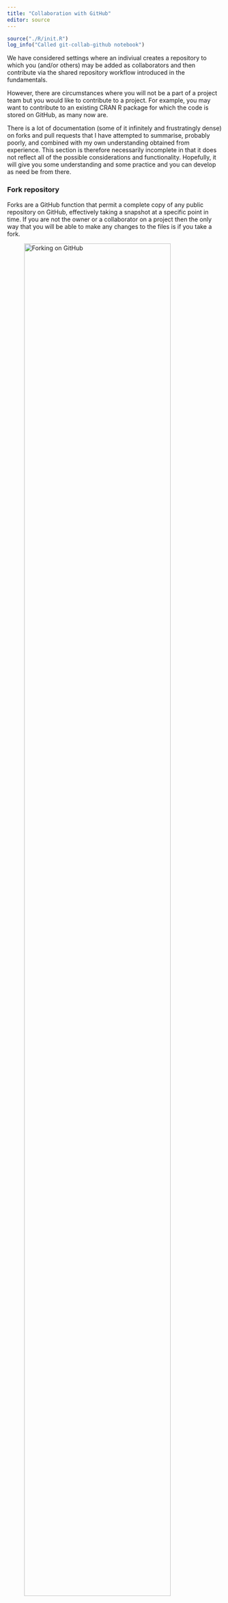 ```yaml
---
title: "Collaboration with GitHub"
editor: source
---
```



```r
source("./R/init.R")
log_info("Called git-collab-github notebook")
```

We have considered settings where an indiviual creates a repository to which you (and/or others) may be added as collaborators and then contribute via the shared repository workflow introduced in the fundamentals.

However, there are circumstances where you will not be a part of a project team but you would like to contribute to a project.
For example, you may want to contribute to an existing CRAN R package for which the code is stored on GitHub, as many now are.

There is a lot of documentation (some of it infinitely and frustratingly dense) on forks and pull requests that I have attempted to summarise, probably poorly, and combined with my own understanding obtained from experience.
This section is therefore necessarily incomplete in that it does not reflect all of the possible considerations and functionality.
Hopefully, it will give you some understanding and some practice and you can develop as need be from there.

### Fork repository

Forks are a GitHub function that permit a complete copy of any public repository on GitHub, effectively taking a snapshot at a specific point in time.
If you are not the owner or a collaborator on a project then the only way that you will be able to make any changes to the files is if you take a fork.

![Forking on GitHub](../fig/github-18.png){width=90%}

Clicking the fork button gives you a configuration screen where you can give your own name for the copy when it shows up in your account.

![Forking configuration on GitHub](../fig/github-19.png){width=90%}

A fork is (more or less) a clone that happens within the bounds of the GitHub hosting service.
After you take a fork, you would then clone as usual from that fork (that now sits in your account) as a remote to create a local repo.

You may choose to fork a repository for several reasons, here are four.

1. As a way to contribute to a project (e.g. an R package) 
2. To use someone's code as a starting point (e.g. simulation code) 
3. To experiment with some code
4. To use one of your own projects as the basis for a new project^[Yes, you can fork your own repos, although a template repository might be more suitable depending on your goals.]

Based on the process above, the fork will no longer be directly attached to the original repository but you can take an additional step (see later) so that you have the original repository as a remote in order to keep your version up to date.

:::callout-warning
1. If you fork from a private repository, when/if that repository is deleted, all forks are deleted.
2. If you fork from a public repository and the upstream repository is deleted, one of the public forks is selected to be the new upstream repository.
:::

Let's use the [digest CRAN](https://cran.r-project.org/web/packages/digest/index.html) package as a quick example.
Go to the [GitHub source](https://github.com/eddelbuettel/digest), click fork, accept the defaults and click *create* and then clone the repository to your local machine as shown below.

```bash
git clone https://github.com/maj-biostat/digest.git
## Cloning into 'digest'...
## remote: Enumerating objects: 3174, done.
## remote: Counting objects: 100% (843/843), done.
## remote: Compressing objects: 100% (274/274), done.
## remote: Total 3174 (delta 471), reused 826 (delta 463), pack-reused 2331
## Receiving objects: 100% (3174/3174), 2.15 MiB | 3.25 MiB/s, done.
## Resolving deltas: 100% (2034/2034), done.
```

There is some common terminology that relates to the fork process, so I will introduce next.

When you clone the forked repository to your local machine, the forked repository (the one now sitting in your account) is considered as the **remote origin**, and the repository you forked from (the original one belonging to Dirk) is **upstream**.
The picture looks like this, try to keep it in mind.

![Upstream, origin, local](../fig/github-20.png){width=90%}

Once you have the local repo, you can edit the code and push your changes to your account.

:::callout-warning
If you have it in mind that you would like to push back to the upstream source at some point in the future, it is advisable (actually strongly advisable) to leave your forks `main` branch the hell alone and work purely off development branches.
*That is,* **do not** *push to your main branch and keep all of your features within their own dedicated feature branches.*
This is because if you keep things in branches, it is much easier to see what is yours and what is theirs.
That isn't a complete reason, but this is one of those rules that if will make your life easier if you just follow it without too much question.
::::

As mentioned, you would not be able to push directly to [Dirk's](https://dirk.eddelbuettel.com/) source as you are not a collaborator on that project.
Initially, you won't even be able to keep up to date with Dirk's work because there is no direct link between his repo and your local.
To make this link, you need to add Dirk's repo as the upstream remote:

```bash
git remote add upstream https://github.com/eddelbuettel/digest.git
git remote -v
## origin	https://github.com/maj-biostat/digest.git (fetch)
## origin	https://github.com/maj-biostat/digest.git (push)
## upstream	https://github.com/eddelbuettel/digest.git (fetch)
## upstream	https://github.com/eddelbuettel/digest.git (push)
```

This will make the dotted line in the figure above into a solid line.
The final thing you want to do is to track the upstream main branch instead of the origin main branch.
This makes sure that you are keeping your repo up to date with any changes that Dirk's is making on his upstream source.

```bash
git branch -u upstream/main
```

After that, you should be good to go.

As time goes on, you can now fetch the latest changes that Dirk has made and merge them in with any local modifications you have made.

```bash
git fetch upstream
## remote: Enumerating objects: 30, done.
## remote: Counting objects: 100% (27/27), done.
## remote: Compressing objects: 100% (8/8), done.
## remote: Total 18 (delta 12), reused 15 (delta 9), pack-reused 0
## Unpacking objects: 100% (18/18), 4.95 KiB | 337.00 KiB/s, done.
## From https://github.com/eddelbuettel/digest
##  * [new branch]      feature/crc32c     -> upstream/feature/crc32c
##  * [new branch]      feature/redo_pr195 -> upstream/feature/redo_pr195
##  * [new branch]      master             -> upstream/master
```

:::callout-note
I believe the above process (or at least some of it) is also possible through the GitHub interface but I have not used that approach.
:::

If you are keen for Dirk to consider your changes for inclusion in a release of the `digest` package, then you will need to prepare a pull request.

### Pull requests

A pull request basically tells others that you have pushed a set of changes to a branch in a repository on GitHub.
*Pull requests* are not managed by git, these are something that GitHub implemented as a value-add.
However, git does integrate pull requests as part of its distributed design, it simply does not care what mechanism is used to implement the pull request.
As far as git is concerned, a pull request could simply be an email from you to some third party that informs them about your change and gives them the option to pull the change into their repository.
On top of a line of communication, GitHub adds on things like a formal framework for providing review comments on the proposed changes.

Pull requests are (or can be) applicable under both the *fork and pull* workflow processes and the *shared repository* workflow.
In the shared repository workflow, pull requests could be useful as a means to initiate code review prior to development branches being merged into the main branch.
Here, we will only cover pull requests for the *fork and pull* workflow, but the process for a share repository is very similar.

In brief, the steps are:

1. Fork and clone the repository on which you want to contribute
2. Create a new branch for your development
3. Develop
4. Push your branch to your fork
5. Create a pull request, providing the requisite description of the change
6. Submit the pull request
7. Address any reviewer comments 
8. Push request is approved and merged

### Pull request demo

Again, doing will make this more concrete. 
In order that we have do all the steps, I created the [aliasr](https://github.com/t-student/aliasr) repository under the GitHub user [t-student](https://github.com/t-student).

![aliasr repo](../fig/pull-request-01.png){width=90%}

Just listen to this first and then you can have a go.

#### Fork and clone repo

From my [maj-biostat](https://github.com/maj-biostat) work account, I navigate to the [aliasr](https://github.com/t-student/aliasr) repo and click the fork button.
Note that I changed to dark theme so that you can distinguish the two different accounts.

![Fork aliasr repo](../fig/pull-request-02.png){width=90%}

![Fork aliasr repo settings](../fig/pull-request-03.png){width=90%}

![Forking...](../fig/pull-request-04.png){width=90%}

![Forked repo in maj-biostat dir](../fig/pull-request-05.png){width=90%}

Now that I have forked the R package repo, I can clone it to my local machine in the usual manner.

```bash
git clone https://github.com/maj-biostat/aliasr.git
## Cloning into 'aliasr'...
## remote: Enumerating objects: 11, done.
## remote: Counting objects: 100% (11/11), done.
## remote: Compressing objects: 100% (6/6), done.
## remote: Total 11 (delta 0), reused 11 (delta 0), pack-reused 0
## Receiving objects: 100% (11/11), done.
```

Before I do anything else, from the terminal I change directory to `aliasr` and then add the `t-student` repo as the upstream.

```bash
git remote -v
## origin	https://github.com/maj-biostat/aliasr.git (fetch)
## origin	https://github.com/maj-biostat/aliasr.git (push)
git status
## On branch main
## Your branch is up to date with 'origin/main'.
## 
## nothing to commit, working tree clean
git remote add upstream https://github.com/t-student/aliasr.git
git remote -v
## origin	https://github.com/maj-biostat/aliasr.git (fetch)
## origin	https://github.com/maj-biostat/aliasr.git (push)
## upstream	https://github.com/t-student/aliasr.git (fetch)
## upstream	https://github.com/t-student/aliasr.git (push)
```

And then I first bring any commits down from the upstream and then tell git to track the upstream main branch instead of my remote origin.

:::callout-note
If you miss the `git fetch upstream` you will not have access to the main branch and the `git branch -u upstream/main` command will fail as a result.
:::

```bash
git fetch upstream
## From https://github.com/t-student/aliasr
##  * [new branch]      main       -> upstream/main
 
git branch -u upstream/main
## branch 'main' set up to track 'upstream/main'.
```


#### Feature branch and feature development

Remembering best practice, I create a new branch in my local repo for my feature development and switch to that branch.

```bash
git branch feat-csum
git checkout feat-csum
```

Ok, so if I look at the commit logs in my local repo I have the following:

```bash
git log --all
## commit 8e9007a5ca648770671a1f0b12c352b6690131cd (HEAD -> feat-csum, upstream/main, origin/main, origin/HEAD, main)
## Author: Mark Jones <maj684@gmail.com>
## Date:   Wed Nov 15 07:24:02 2023 +0800
## 
##     Initiall commit
```

Opening the project in rstudio (or VIM if you are so inclined), I add a new function to the end of the `abbrv.R` script

```r
csum <- function(x, na.rm = T){
  x_new <- x[!is.na(x)]
  c_x_new <- cumsum(x_new)
  c_x <- x
  c_x[!is.na(c_x)] <- c_x_new
  c_x
}
```

And can test it with the usual procedures for building and installing an R Package, namely:

```bash
cd ..
R CMD build aliasr
R CMD INSTALL aliasr_0.1.0.tar.gz
```

and then load that library in an R session and test the new csum function

```r
## R version 4.3.0 (2023-04-21) -- "Already Tomorrow"
## Copyright (C) 2023 The R Foundation for Statistical Computing
## Platform: aarch64-apple-darwin20 (64-bit)
## 
## R is free software and comes with ABSOLUTELY NO WARRANTY.
## You are welcome to redistribute it under certain conditions.
## Type 'license()' or 'licence()' for distribution details.
## 
##   Natural language support but running in an English locale
## 
## R is a collaborative project with many contributors.
## Type 'contributors()' for more information and
## 'citation()' on how to cite R or R packages in publications.
## 
## Type 'demo()' for some demos, 'help()' for on-line help, or
## 'help.start()' for an HTML browser interface to help.
## Type 'q()' to quit R.

library(aliasr)
csum(c(1, NA, 3, 5))
[1]  1 NA  4  9
```

Based on this rather superficial testing, I stage and commit.

```bash
git add R/abbrv.R
git commit -m "Implementation of cumsum alias"
## [feat-csum 5e5be52] Implementation of cumsum alias
##  1 file changed, 7 insertions(+)
```

And now I push the feature branch to my fork (here I am specifying both the remote and the branch).

```bash
git push origin feat-csum
## Enumerating objects: 7, done.
## Counting objects: 100% (7/7), done.
## Delta compression using up to 8 threads
## Compressing objects: 100% (3/3), done.
## Writing objects: 100% (4/4), 442 bytes | 442.00 KiB/s, done.
## Total 4 (delta 2), reused 0 (delta 0), pack-reused 0
## remote: Resolving deltas: 100% (2/2), completed with 2 local objects.
## remote:
## remote: Create a pull request for 'feat-csum' on GitHub by visiting:
## remote:      https://github.com/maj-biostat/aliasr/pull/new/feat-csum
## remote:
## To https://github.com/maj-biostat/aliasr.git
##  * [new branch]      feat-csum -> feat-csum
```

#### Sync with upstream (and merge conflicts)

I am all ready and excited to create a pull request, but reviewing my fork on GitHub, I see that there has been a covert change to the upstream repository while I have been developing the `csum` feature.
Specifically, I appear to be 2 commits behind the upstream repo.

![Pushed new feature to fork](../fig/pull-request-06.png){width=90%}

To address this, I need to merge the changes.

```bash
git fetch upstream
## remote: Enumerating objects: 10, done.
## remote: Counting objects: 100% (10/10), done.
## remote: Compressing objects: 100% (2/2), done.
## remote: Total 7 (delta 3), reused 7 (delta 3), pack-reused 0
## Unpacking objects: 100% (7/7), 647 bytes | 92.00 KiB/s, done.
## From https://github.com/t-student/aliasr
##    8e9007a..14b1c35  main       -> upstream/main
```

Urgh. 
It was all going so well.
Merge conflicts are common and, if you use git, you are going to see this message sooner or later.

```bash
git merge upstream/main
## Auto-merging R/abbrv.R
## CONFLICT (content): Merge conflict in R/abbrv.R
## Automatic merge failed; fix conflicts and then commit the result.
```

Running status, we can see that git merged the new README.md into our repository with no problem but it had difficulties with the `abbrv.R` script.

```bash
git status
## On branch feat-csum
## You have unmerged paths.
##   (fix conflicts and run "git commit")
##   (use "git merge --abort" to abort the merge)
## 
## Changes to be committed:
## 	new file:   README.md
## 
## Unmerged paths:
##   (use "git add <file>..." to mark resolution)
## 	both modified:   R/abbrv.R
```

Opening the `R/abbrv.R` script, you will be able to see conflict markers (`<<<<<<<`, `=======`, `>>>>>>>`) have been incorporated by git where the merge failed.
You see the changes from the HEAD (or base branch) after the line `<<<<<<< HEAD`.
In this case, this is what you just introduced.
You can also see `=======` dividing the changes from the other branch, i.e. those that are in the upstream version.

```r
# TOP PART OF SCRIPT OMITTED FOR BREVITY

csum <- function(x, na.rm = T){
  x_new <- x[!is.na(x)]
  c_x_new <- cumsum(x_new)
<<<<<<< HEAD
  c_x <- x
  c_x[!is.na(c_x)] <- c_x_new
  c_x
=======
  c_x_new
>>>>>>> upstream/main
}
```

At this point you need to decide what you want to keep and so edit the script to the following.

```r
# TOP PART OF SCRIPT OMITTED FOR BREVITY

csum <- function(x, na.rm = T){
  x_new <- x[!is.na(x)]
  c_x_new <- cumsum(x_new)
  c_x <- x
  c_x[!is.na(c_x)] <- c_x_new
  c_x
}
```

Stage and commit.

```bash
git add R/abbrv.R
git commit -m "Resolved merge conflict by retaining majbiostat implementation."
```

As always, the log shows the history of the repository.
We can see the two commits that were made in the upstream repo while I was working on the `feat-csum` branch.

```bash
git log --all
## commit 9c949d06702c6513409e7a2119466437ad060a87 (HEAD -> feat-csum)
## Merge: c615c0c 14b1c35
## Author: Mark Jones <mark.jones1@sydney.edu.au>
## Date:   Wed Nov 15 08:00:32 2023 +0800
## 
##     Resolved merge conflict by retaining majbiostat implementation.
## 
## commit 14b1c3514033c88155f6a15f87ac9fc3ed915fe6 (upstream/main)
## Author: Mark Jones <maj684@gmail.com>
## Date:   Wed Nov 15 07:55:40 2023 +0800
## 
##     Csum implementation
## 
## commit cc35ec0a25dab3e388d704b2ca19808808629ed9
## Author: Mark Jones <maj684@gmail.com>
## Date:   Wed Nov 15 07:54:05 2023 +0800
## 
##     Readme for landing page
## 
## commit c615c0c65e9225436c96bb00df1cb64d0194a4d2 (origin/feat-csum)
## Author: Mark Jones <mark.jones1@sydney.edu.au>
## Date:   Wed Nov 15 07:28:06 2023 +0800
## 
##     Implementation of cumsum alias
## 
## commit 8e9007a5ca648770671a1f0b12c352b6690131cd (origin/main, origin/HEAD, main)
## Author: Mark Jones <maj684@gmail.com>
## Date:   Wed Nov 15 07:24:02 2023 +0800
## 
##     Initiall commit
```
    
Based on this, I can push to my fork:

```bash
git push origin feat-csum
## Enumerating objects: 4, done.
## Counting objects: 100% (4/4), done.
## Delta compression using up to 8 threads
## Compressing objects: 100% (2/2), done.
## Writing objects: 100% (2/2), 327 bytes | 327.00 KiB/s, done.
## Total 2 (delta 1), reused 0 (delta 0), pack-reused 0
## remote: Resolving deltas: 100% (1/1), completed with 1 local object.
## To https://github.com/maj-biostat/aliasr.git
##    c615c0c..9c949d0  feat-csum -> feat-csum
```

and if I want to be tidy, I can switch to local/main and run a fetch then merge in order that my main branch is also in sync with the upstream.
After that I can push to main.
In brief:

```bash
git checkout main
git fetch upstream
git merge
git push origin
```

:::callout-note
Strictly speaking, I believe the above isn't really necessary, but it gets rid of some notifications at the GitHub end that can be a bit concerning if taken on face value.
:::

#### Create PR

With all that done, your fork should look something like the following.

![Sync'd fork](../fig/pull-request-07.png){width=90%}

Clicking the `compare & pull request` intiations the pull request process.

Note:

1. The source and the targets along with GitHubs comment that merging is possible.
2. A description providing an overview of the feature
3. Allowing edits by maintainers (i.e. those with appropriate privaleges on the upstream repo can commit to your branch)
4. A visual diff of the before and after implementation of the impacted script (or scripts)

![Open a pull request](../fig/pull-request-08.png){width=90%}

Clicking on create will provide you with a PR summary:

![Pull request summary](../fig/pull-request-09.png){width=90%}

#### Incorporating PR into upstream repo

Heading back to the upstream repo (and importantly under my `t-student` account) I can see that a pull request has been created.
Three options are available to do the merge

1. Merge
2. Squash and merge
3. Rebase and merge

![Merge PR](../fig/pull-request-10.png){width=90%}

You can pick one of the above options (but I am not sure how you would rewind if things go wrong) or you can use the command line.

The first thing you need to do is fetch the pull request detail.
To do this you specify `pull/<PR ID>/head:<branch name>` where the `<PR ID>` was listed in the PR page and the `<branch name>` is just some arbitrary branch name you want to give this feature.
Again, at the terminal, as the owner of the upstream repo:

```bash
git fetch origin pull/1/head:feat001
## remote: Enumerating objects: 12, done.
## remote: Counting objects: 100% (12/12), done.
## remote: Compressing objects: 100% (2/2), done.
## remote: Total 6 (delta 3), reused 6 (delta 3), pack-reused 0
## Unpacking objects: 100% (6/6), 698 bytes | 116.00 KiB/s, done.
## From github.com:t-student/aliasr
##  * [new ref]         refs/pull/1/head -> feat001
```

From here, as the owner of the upstream repo and the person that ultimately decides whether the feature will be incorporated into the aliasr package or not, you can make whatever edits you want by simply checking out `feat001`.
After you are satisfied, then you can merge back into `main` and push up to the repo.

:::callout-note
The `--no-ff` says *no fast forward*.
This is a shortcut method git can take when there are no local changes.
Use this flag when you want the history of merging a feature from somewhere else.
:::

```bash
git checkout main
git merge --no-ff feat001
## Merge made by the 'ort' strategy.
##  R/abbrv.R | 4 +++-
##  1 file changed, 3 insertions(+), 1 deletion(-)

git push origin main
## Enumerating objects: 13, done.
## Counting objects: 100% (13/13), done.
## Delta compression using up to 8 threads
## Compressing objects: 100% (6/6), done.
## Writing objects: 100% (7/7), 814 bytes | 814.00 KiB/s, done.
## Total 7 (delta 3), reused 0 (delta 0), pack-reused 0
## remote: Resolving deltas: 100% (3/3), completed with 2 local objects.
## To github.com:t-student/aliasr.git
##    14b1c35..a904f44  main -> main
```

Now, when you go back to the the [aliasr](https://github.com/t-student/aliasr) you will see that the pull request has been closed.

![Closed PR](../fig/pull-request-11.png){width=90%}

:::callout-note
I know. 
That was a lot.
The objective here is to give you a preview or at least cursory understanding of the underlying concepts and required actions rather than just simply knowledge of what buttons to press.
:::



